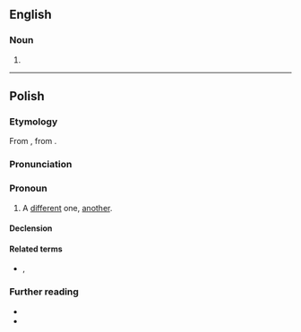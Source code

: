 ==English==

===Noun===
{{en-noun}}

# {{alt form|en|innie}}

----

==Polish==

===Etymology===
From {{inh|pl|sla-pro|*inъ}} , from {{der|pl|ine-pro|*h₃eynos}}.

===Pronunciation===
{{pl-p|a=Pl-inny.ogg}}

===Pronoun===
{{head|pl|pronoun|g=m}}

# A [[different]] one, [[another]].

====Declension====
{{pl-decl-adj-auto}}

====Related terms====
* {{l|pl|inaczej}}, {{l|pl|indziej}}

===Further reading===
* {{R:pl:WSJP}}
* {{R:PWN}}